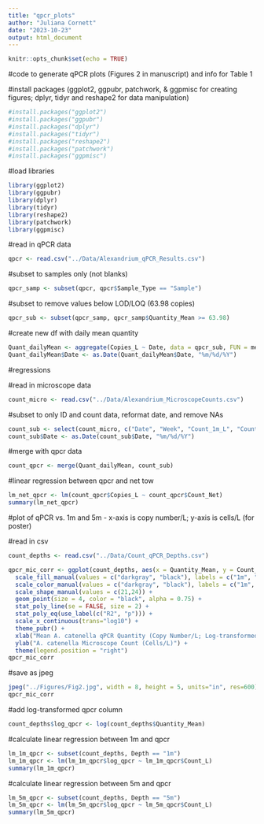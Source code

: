 ```yaml
---
title: "qpcr_plots"
author: "Juliana Cornett"
date: "2023-10-23"
output: html_document
---
```


```r
knitr::opts_chunk$set(echo = TRUE)
```

#code to generate qPCR plots (Figures 2 in manuscript) and info for Table 1

#install packages (ggplot2, ggpubr, patchwork, & ggpmisc for creating figures; dplyr, tidyr and reshape2 for data manipulation)

```r
#install.packages("ggplot2")
#install.packages("ggpubr")
#install.packages("dplyr")
#install.packages("tidyr")
#install.packages("reshape2")
#install.packages("patchwork")
#install.packages("ggpmisc")
```

#load libraries

```r
library(ggplot2)
library(ggpubr)
library(dplyr)
library(tidyr)
library(reshape2)
library(patchwork)
library(ggpmisc)
```

#read in qPCR data 

```r
qpcr <- read.csv("../Data/Alexandrium_qPCR_Results.csv")
```

#subset to samples only (not blanks)

```r
qpcr_samp <- subset(qpcr, qpcr$Sample_Type == "Sample")
```

#subset to remove values below LOD/LOQ (63.98 copies)

```r
qpcr_sub <- subset(qpcr_samp, qpcr_samp$Quantity_Mean >= 63.98)
```

#create new df with daily mean quantity

```r
Quant_dailyMean <- aggregate(Copies_L ~ Date, data = qpcr_sub, FUN = mean)
Quant_dailyMean$Date <- as.Date(Quant_dailyMean$Date, "%m/%d/%Y")
```

#regressions

#read in microscope data

```r
count_micro <- read.csv("../Data/Alexandrium_MicroscopeCounts.csv")
```

#subset to only ID and count data, reformat date, and remove NAs

```r
count_sub <- select(count_micro, c("Date", "Week", "Count_1m_L", "Count_5m_L", "Count_Net")) %>% na.omit()
count_sub$Date <- as.Date(count_sub$Date, "%m/%d/%Y")
```

#merge with qpcr data

```r
count_qpcr <- merge(Quant_dailyMean, count_sub)
```

#linear regression between qpcr and net tow

```r
lm_net_qpcr <- lm(count_qpcr$Copies_L ~ count_qpcr$Count_Net)
summary(lm_net_qpcr)
```

#plot of qPCR vs. 1m and 5m - x-axis is copy number/L; y-axis is cells/L (for poster)

#read in csv

```r
count_depths <- read.csv("../Data/Count_qPCR_Depths.csv")
```

```r
qpcr_mic_corr <- ggplot(count_depths, aes(x = Quantity_Mean, y = Count_L, color = Depth, fill = Depth, shape = Depth)) + 
  scale_fill_manual(values = c("darkgray", "black"), labels = c("1m", "5m")) +
  scale_color_manual(values = c("darkgray", "black"), labels = c("1m", "5m")) +
  scale_shape_manual(values = c(21,24)) +
  geom_point(size = 4, color = "black", alpha = 0.75) + 
  stat_poly_line(se = FALSE, size = 2) +
  stat_poly_eq(use_label(c("R2", "p"))) +
  scale_x_continuous(trans="log10") +
  theme_pubr() +
  xlab("Mean A. catenella qPCR Quantity (Copy Number/L; Log-transformed)") +
  ylab("A. catenella Microscope Count (Cells/L)") +
  theme(legend.position = "right")
qpcr_mic_corr
```

#save as jpeg

```r
jpeg("../Figures/Fig2.jpg", width = 8, height = 5, units="in", res=600)
qpcr_mic_corr
```

#add log-transformed qpcr column

```r
count_depths$log_qpcr <- log(count_depths$Quantity_Mean)
```

#calculate linear regression between 1m and qpcr

```r
lm_1m_qpcr <- subset(count_depths, Depth == "1m") 
lm_1m_qpcr <- lm(lm_1m_qpcr$log_qpcr ~ lm_1m_qpcr$Count_L)
summary(lm_1m_qpcr)
```

#calculate linear regression between 5m and qpcr

```r
lm_5m_qpcr <- subset(count_depths, Depth == "5m") 
lm_5m_qpcr <- lm(lm_5m_qpcr$log_qpcr ~ lm_5m_qpcr$Count_L)
summary(lm_5m_qpcr)
```

